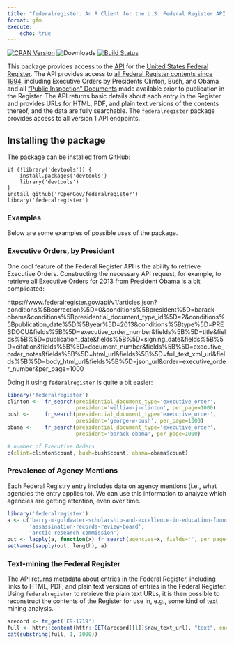 ```yaml
---
title: "federalregister: An R Client for the U.S. Federal Register API v1"
format: gfm
execute:
    echo: true
---
```


[![CRAN Version](http://www.r-pkg.org/badges/version/federalregister)](http://cran.r-project.org/package=federalregister)
![Downloads](http://cranlogs.r-pkg.org/badges/federalregister)
[![Build Status](https://travis-ci.org/rOpenGov/federalregister.png?branch=master)](https://travis-ci.org/rOpenGov/federalregister)

This package provides access to the [API](https://www.federalregister.gov/developers/api/v1) for the [United States Federal Register](https://www.federalregister.gov/). The API provides access to [all Federal Register contents since 1994](https://www.federalregister.gov/learn/developers), including Executive Orders by Presidents Clinton, Bush, and Obama and all ["Public Inspection" Documents](https://www.federalregister.gov/learn/public-inspection-desk-2) made available prior to publication in the Register. The API returns basic details about each entry in the Register and provides URLs for HTML, PDF, and plain text versions of the contents thereof, and the data are fully searchable. The `federalregister` package provides access to all version 1 API endpoints.

## Installing the package ##

The package can be installed from GitHub:

```
if (!library('devtools')) {
    install.packages('devtools')
    library('devtools')
}
install_github('rOpenGov/federalregister')
library('federalregister')
```


### Examples

Below are some examples of possible uses of the package.

### Executive Orders, by President

One cool feature of the Federal Register API is the ability to retrieve Executive Orders. Constructing the necessary API request, for example, to retrieve all Executive Orders for 2013 from President Obama is a bit complicated:

https://www.federalregister.gov/api/v1/articles.json?conditions%5Bcorrection%5D=0&conditions%5Bpresident%5D=barack-obama&conditions%5Bpresidential_document_type_id%5D=2&conditions%5Bpublication_date%5D%5Byear%5D=2013&conditions%5Btype%5D=PRESDOCU&fields%5B%5D=executive_order_number&fields%5B%5D=title&fields%5B%5D=publication_date&fields%5B%5D=signing_date&fields%5B%5D=citation&fields%5B%5D=document_number&fields%5B%5D=executive_order_notes&fields%5B%5D=html_url&fields%5B%5D=full_text_xml_url&fields%5B%5D=body_html_url&fields%5B%5D=json_url&order=executive_order_number&per_page=1000

Doing it using `federalregister` is quite a bit easier:

```r
library('federalregister')
clinton <-  fr_search(presidential_document_type='executive_order', 
                      president='william-j-clinton', per_page=1000)
bush <-     fr_search(presidential_document_type='executive_order', 
                      president='george-w-bush', per_page=1000)
obama <-    fr_search(presidential_document_type='executive_order', 
                      president='barack-obama', per_page=1000)

# number of Executive Orders
c(clint=clinton$count, bush=bush$count, obama=obama$count)
```


### Prevalence of Agency Mentions ###

Each Federal Registry entry includes data on agency mentions (i.e., what agencies the entry applies to). We can use this information to analyze which agencies are getting attention, even over time.

```r
library('federalregister')
a <- c('barry-m-goldwater-scholarship-and-excellence-in-education-foundation',
       'assassination-records-review-board',
       'arctic-research-commission')
out <- lapply(a, function(x) fr_search(agencies=x, fields='', per_page=1000)$results)
setNames(sapply(out, length), a)
```


### Text-mining the Federal Register ###

The API returns metadata about entries in the Federal Register, including links to HTML, PDF, and plain text versions of entries in the Federal Register. Using `federalregister` to retrieve the plain text URLs, it is then possible to reconstruct the contents of the Register for use in, e.g., some kind of text mining analysis.

```r
arecord <- fr_get('E9-1719')
full <- httr::content(httr::GET(arecord[[1]]$raw_text_url), "text", encoding = "UTF-8")
cat(substring(full, 1, 1000))
```

